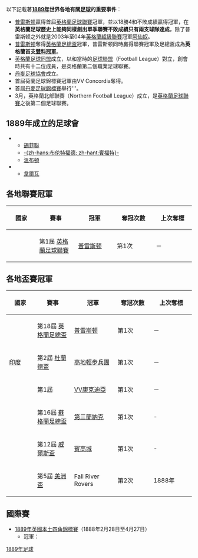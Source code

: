 {{noteTA
|G1=Football
}}
{{YearTopicTOC|1889|足球}}
{{C21YearInTopic|1889年}}

以下記載著'''[[1889年|1889年]]世界各地有關[[足球|足球]]的重要事件'''：
*  [[普雷斯顿足球俱乐部|普雷斯顿]]贏得首屆[[英格兰足球联赛|英格蘭足球聯賽]]冠軍，並以18勝4和不敗成績贏得冠軍，在'''英格蘭足球歷史上能夠同樣創出單季聯賽不敗成績只有兩支球隊達成'''，除了普雷斯顿之外就是2003年至04年[[英格兰足球超级联赛|英格蘭超級聯賽]]冠軍[[阿森纳足球俱乐部|阿仙奴]]。
*  [[普雷斯顿足球俱乐部|普雷斯顿]]奪得[[英格蘭足總盃|英格蘭足總盃]]冠軍，普雷斯顿同時贏得聯賽冠軍及足總盃成為'''英格蘭首支[[雙料冠軍|雙料冠軍]]'''。
* [[英格蘭足球同盟|英格蘭足球同盟]]成立，以和當時的[[英格蘭足球聯賽|足球聯盟]]（Football League）對立，創會時共有十二位成員，是英格蘭第二個職業足球聯賽。
* [[丹麥足球協會|丹麥足球協會]]成立。
* 首屆荷蘭足球錦標賽冠軍由VV Concordia奪得。
* 首屆[[丹麥足球錦標賽|丹麥足球錦標賽]]舉行'''。
* 3月，英格蘭北部聯賽（Northern Football League）成立，是[[英格蘭足球聯賽|英格蘭足球聯賽]]之後第二個足球聯賽。

==1889年成立的足球會==
* {{ENG}}
** [[谢菲尔德联足球俱乐部|錫菲聯]]
** [[布伦特福德足球俱乐部|-{zh-hans:布伦特福德; zh-hant:賓福特}-]]
** [[溫布頓足球會|溫布頓]]
* {{ESP}}
** [[韋爾瓦足球俱樂部|韋爾瓦]]

== 各地聯賽冠軍 ==
{| class="wikitable" style="font-size: 95%; width: 60%;"
|-
! width="120px"|國家
! width="170px"| 賽事
! width="170px"|  冠軍
! width="170px"|  奪冠次數
! width="170px"|  上次奪標
|-
| {{ENG}}||第1屆 [[英格蘭足球聯賽|英格蘭足球聯賽]]||[[普雷斯顿足球俱乐部|普雷斯顿]] ||第1次 ||－
|}

== 各地盃賽冠軍 ==
{| class="wikitable" style="font-size: 95%; width: 60%;"
|-
! width="120px"|國家
! width="170px"| 賽事
! width="170px"|  冠軍
! width="170px"|  奪冠次數
! width="170px"|  上次奪標
|-
| {{ENG}}||第18屆 [[英格蘭足總盃|英格蘭足總盃]]||[[普雷斯顿足球俱乐部|普雷斯顿]] ||第1次 ||－
|-
| {{flagicon|GBR}} [[印度|印度]]||第2屆 [[杜蘭德盃|杜蘭德盃]]||[[高地輕步兵團|高地輕步兵團]]||第1次||－
|-
| {{NED}}||第1屆 {{link-en|荷蘭足球錦標賽|1888–89 Netherlands Football League Championship}}||[[VV康克迪亞|VV康克迪亞]]||第1次||－
|-
| {{SCO}}||第16屆 [[蘇格蘭足總盃|蘇格蘭足總盃]]||[[第三蘭納克體育會|第三蘭納克]]||第1次||-
|-
| {{WAL}}||第12屆 [[威爾斯盃|威爾斯盃]]||[[賓高城|賓高城]]||第1次||-
|-
| {{USA}}||第5屆 [[美洲盃|美洲盃]]||Fall River Rovers||第2次||1888年
|}

==國際賽==
* [[1889年英國本土四角錦標賽|1889年英國本土四角錦標賽]]（1888年2月28日至4月27日）
** 冠軍：{{fb|SCO}}

[[Category:1889年足球|]]